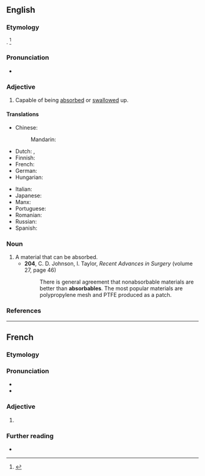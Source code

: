 ==English==

===Etymology===
{{suffix|en|absorb|able}}. {{defdate|First attested in the late 18th century.}}<ref name=SOED>{{R:SOED5|page=9}}</ref>

===Pronunciation===
* {{a|US}} {{IPA|en|/əbˈsɔɹb.ə.bl̩/|/əbˈzɔɹb.ə.bl̩/}}

===Adjective===
{{en-adj}}

# Capable of being [[absorbed]] or [[swallow]]ed up.

====Translations====
{{trans-top|capable of being absorbed}}
* Chinese:
*: Mandarin: {{t-needed|cmn}}
* Dutch: {{t+|nl|absorbeerbaar}}, {{t|nl|aanleerbaar}}
* Finnish: {{t|fi|[[imeytettävä|imeytettävissä]] [[oleva]]}}
* French: {{t+|fr|absorbable}}
* German: {{t-needed|de}}
* Hungarian: {{t-needed|hu}}
{{trans-mid}}
* Italian: {{t+|it|assorbibile}}
* Japanese: {{t-needed|ja}}
* Manx: {{t|gv|yn-sooit}}
* Portuguese: {{t|pt|absorvível}}
* Romanian: {{t|ro|absorbabil}}
* Russian: {{t+|ru|абсорби́руемый}}
* Spanish: {{t+|es|absorbible}}
{{trans-bottom}}

===Noun===
{{en-noun}}

# A material that can be absorbed.
#* '''204''', C. D. Johnson, ‎I. Taylor, ''Recent Advances in Surgery'' (volume 27, page 46)
#*: There is general agreement that nonabsorbable materials are better than '''absorbables'''. The most popular materials are polypropylene mesh and PTFE produced as a patch.

===References===
<references/>

----

==French==

===Etymology===
{{af|fr|absorber|-able}}

===Pronunciation===
* {{fr-IPA}}
* {{audio|fr|LL-Q150 (fra)-WikiLucas00-absorbable.wav|Audio}}

===Adjective===
{{fr-adj}}

# {{l|en|absorbable}}

===Further reading===
* {{R:TLFi}}